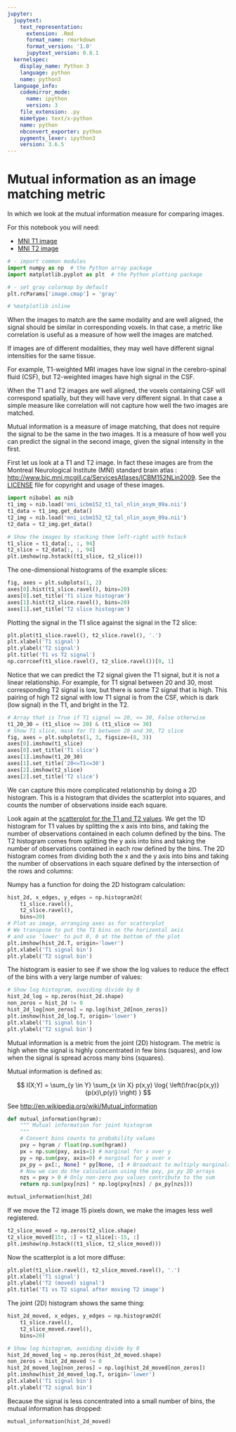 ```yaml
---
jupyter:
  jupytext:
    text_representation:
      extension: .Rmd
      format_name: rmarkdown
      format_version: '1.0'
      jupytext_version: 0.8.1
  kernelspec:
    display_name: Python 3
    language: python
    name: python3
  language_info:
    codemirror_mode:
      name: ipython
      version: 3
    file_extension: .py
    mimetype: text/x-python
    name: python
    nbconvert_exporter: python
    pygments_lexer: ipython3
    version: 3.6.5
---
```


# Mutual information as an image matching metric

In which we look at the mutual information measure for comparing images.


For this notebook you will need:

* [MNI T1 image]({{ site.url }}{{ site.baseurl }}/data/mni_icbm152_t1_tal_nlin_asym_09a.nii)
* [MNI T2 image]({{ site.url }}{{ site.baseurl }}/data/mni_icbm152_t2_tal_nlin_asym_09a.nii)

```python
# - import common modules
import numpy as np  # the Python array package
import matplotlib.pyplot as plt  # the Python plotting package
```

```python
# - set gray colormap by default
plt.rcParams['image.cmap'] = 'gray'
```

```python
# %matplotlib inline
```

When the images to match are the same modality and are well aligned, the
signal should be similar in corresponding voxels. In that case, a metric like
correlation is useful as a measure of how well the images are matched.

If images are of different modalities, they may well have different signal
intensities for the same tissue.

For example, T1-weighted MRI images have low signal in the cerebro-spinal
fluid (CSF), but T2-weighted images have high signal in the CSF.

When the T1 and T2 images are well aligned, the voxels containing CSF will
correspond spatially, but they will have very different signal. In that case a
simple measure like correlation will not capture how well the two images are
matched.

Mutual information is a measure of image matching, that does not require the
signal to be the same in the two images. It is a measure of how well you can
predict the signal in the second image, given the signal intensity in the
first.

First let us look at a T1 and T2 image. In fact these images are from the
Montreal Neurological Institute (MNI) standard brain atlas :
[http://www.bic.mni.mcgill.ca/ServicesAtlases/ICBM152NLin2009](http://www.bic.mni.mcgill.ca/ServicesAtlases/ICBM152NLin2009). See the
[LICENSE]({{ site.url }}{{ site.baseurl }}/license) file for copyright and usage of these images.

```python
import nibabel as nib
t1_img = nib.load('mni_icbm152_t1_tal_nlin_asym_09a.nii')
t1_data = t1_img.get_data()
t2_img = nib.load('mni_icbm152_t2_tal_nlin_asym_09a.nii')
t2_data = t2_img.get_data()
```

```python
# Show the images by stacking them left-right with hstack
t1_slice = t1_data[:, :, 94]
t2_slice = t2_data[:, :, 94]
plt.imshow(np.hstack((t1_slice, t2_slice)))
```

The one-dimensional histograms of the example slices:

```python
fig, axes = plt.subplots(1, 2)
axes[0].hist(t1_slice.ravel(), bins=20)
axes[0].set_title('T1 slice histogram')
axes[1].hist(t2_slice.ravel(), bins=20)
axes[1].set_title('T2 slice histogram')
```

Plotting the signal in the T1 slice against the signal in the T2 slice:

```python
plt.plot(t1_slice.ravel(), t2_slice.ravel(), '.')
plt.xlabel('T1 signal')
plt.ylabel('T2 signal')
plt.title('T1 vs T2 signal')
np.corrcoef(t1_slice.ravel(), t2_slice.ravel())[0, 1]
```

Notice that we can predict the T2 signal given the T1 signal, but it is not a
linear relationship. For example, for T1 signal between 20 and 30, most
corresponding T2 signal is low, but there is some T2 signal that is high. This
pairing of high T2 signal with low T1 signal is from the CSF, which is dark
(low signal) in the T1, and bright in the T2.

```python
# Array that is True if T1 signal >= 20, <= 30, False otherwise
t1_20_30 = (t1_slice >= 20) & (t1_slice <= 30)
# Show T1 slice, mask for T1 between 20 and 30, T2 slice
fig, axes = plt.subplots(1, 3, figsize=(8, 3))
axes[0].imshow(t1_slice)
axes[0].set_title('T1 slice')
axes[1].imshow(t1_20_30)
axes[1].set_title('20<=T1<=30')
axes[2].imshow(t2_slice)
axes[2].set_title('T2 slice')
```

We can capture this more complicated relationship by doing a 2D histogram.
This is a histogram that divides the scatterplot into squares, and counts the
number of observations inside each square.

Look again at the [scatterplot for the T1 and T2 values](https://matthew-brett.github.io/teaching/mutual_information.html#t1-t2-scatter).
We get the 1D histogram for T1 values by splitting the x axis into bins, and
taking the number of observations contained in each column defined by the
bins.  The T2 histogram comes from splitting the y axis into bins and taking
the number of observations contained in each row defined by the bins.  The 2D
histogram comes from dividing both the x and the y axis into bins and taking
the number of observations in each square defined by the intersection of the
rows and columns:

Numpy has a function for doing the 2D histogram calculation:

```python
hist_2d, x_edges, y_edges = np.histogram2d(
    t1_slice.ravel(),
    t2_slice.ravel(),
    bins=20)
# Plot as image, arranging axes as for scatterplot
# We transpose to put the T1 bins on the horizontal axis
# and use 'lower' to put 0, 0 at the bottom of the plot
plt.imshow(hist_2d.T, origin='lower')
plt.xlabel('T1 signal bin')
plt.ylabel('T2 signal bin')
```

The histogram is easier to see if we show the log values to reduce the effect
of the bins with a very large number of values:

```python
# Show log histogram, avoiding divide by 0
hist_2d_log = np.zeros(hist_2d.shape)
non_zeros = hist_2d != 0
hist_2d_log[non_zeros] = np.log(hist_2d[non_zeros])
plt.imshow(hist_2d_log.T, origin='lower')
plt.xlabel('T1 signal bin')
plt.ylabel('T2 signal bin')
```

Mutual information is a metric from the joint (2D) histogram. The metric is
high when the signal is highly concentrated in few bins (squares), and low
when the signal is spread across many bins (squares).

Mutual information is defined as:

$$
I(X;Y) = \sum_{y \in Y} \sum_{x \in X}
                 p(x,y) \log{ \left(\frac{p(x,y)}{p(x)\,p(y)}
                              \right) }
$$

See [http://en.wikipedia.org/wiki/Mutual_information](http://en.wikipedia.org/wiki/Mutual_information)

```python
def mutual_information(hgram):
    """ Mutual information for joint histogram
    """
    # Convert bins counts to probability values
    pxy = hgram / float(np.sum(hgram))
    px = np.sum(pxy, axis=1) # marginal for x over y
    py = np.sum(pxy, axis=0) # marginal for y over x
    px_py = px[:, None] * py[None, :] # Broadcast to multiply marginals
    # Now we can do the calculation using the pxy, px_py 2D arrays
    nzs = pxy > 0 # Only non-zero pxy values contribute to the sum
    return np.sum(pxy[nzs] * np.log(pxy[nzs] / px_py[nzs]))
```

```python
mutual_information(hist_2d)
```

If we move the T2 image 15 pixels down, we make the images less well
registered.

```python
t2_slice_moved = np.zeros(t2_slice.shape)
t2_slice_moved[15:, :] = t2_slice[:-15, :]
plt.imshow(np.hstack((t1_slice, t2_slice_moved)))
```

Now the scatterplot is a lot more diffuse:

```python
plt.plot(t1_slice.ravel(), t2_slice_moved.ravel(), '.')
plt.xlabel('T1 signal')
plt.ylabel('T2 (moved) signal')
plt.title('T1 vs T2 signal after moving T2 image')
```

The joint (2D) histogram shows the same thing:

```python
hist_2d_moved, x_edges, y_edges = np.histogram2d(
    t1_slice.ravel(),
    t2_slice_moved.ravel(),
    bins=20)
```

```python
# Show log histogram, avoiding divide by 0
hist_2d_moved_log = np.zeros(hist_2d_moved.shape)
non_zeros = hist_2d_moved != 0
hist_2d_moved_log[non_zeros] = np.log(hist_2d_moved[non_zeros])
plt.imshow(hist_2d_moved_log.T, origin='lower')
plt.xlabel('T1 signal bin')
plt.ylabel('T2 signal bin')
```

Because the signal is less concentrated into a small number of bins, the
mutual information has dropped:

```python
mutual_information(hist_2d_moved)
```
